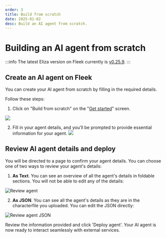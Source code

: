 ```yaml
---
order: 3
title: Build from scratch
date: 2025-01-02
desc: Build an AI agent from scratch.
---
```


# Building an AI agent from scratch

:::info
The latest Eliza version on Fleek currently is [v0.25.9](https://elizaos.github.io/eliza/docs/changelog/).
:::

## Create an AI agent on Fleek

You can create your AI agent from scratch by filling in the required details.

Follow these steps:

1. Click on "Build from scratch" on the "[Get started](http://fleek.xyz/eliza/)" screen.

![](./b-build.png)

2. Fill in your agent details, and you’ll be prompted to provide essential information for your agent.
   ![](./build.png)

## Review AI agent details and deploy

You will be directed to a page to confirm your agent details. You can choose one of two ways to review your agent's details:

1. **As Text**. You can see an overview of all the agent's details in foldable sections. You will not be able to edit any of the details:

![Review agent](./review-agent.png)

2. **As JSON**. You can see all the agent's details as they are in the characterfile you uploaded. You can edit the JSON directly:

![Review agent JSON](./review-json.png)

Review the information provided and click 'Deploy agent'. Your AI agent is now ready to interact seamlessly with external services.
